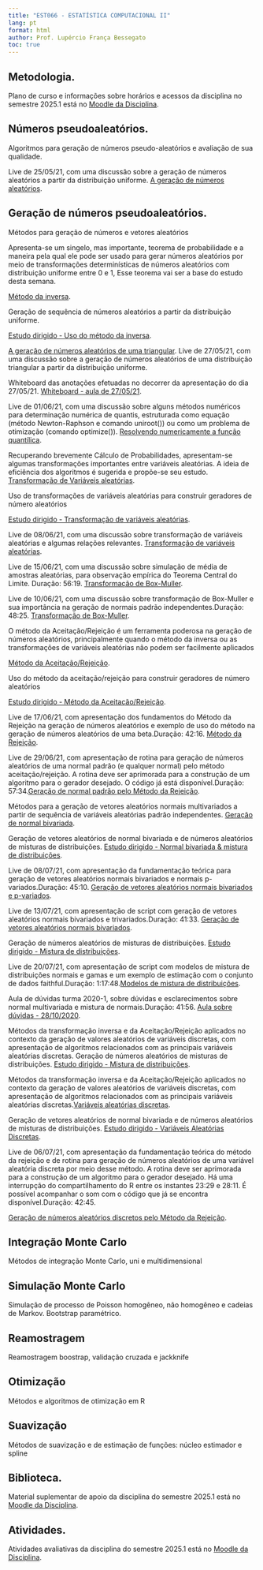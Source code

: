 ```yaml
---
title: "EST066 - ESTATÍSTICA COMPUTACIONAL II"
lang: pt
format: html
author: Prof. Lupércio França Bessegato
toc: true
---
```


## Metodologia.

Plano de curso e informações sobre horários e acessos da disciplina no semestre 2025.1 está no [Moodle da Disciplina](https://ead.ufjf.br/course/view.php?id=7961){target="_blank" rel="noopener noreferrer"}.

## Números pseudoaleatórios.

Algoritmos para geração de números pseudo-aleatórios e avaliação de sua qualidade.

Live de 25/05/21, com uma discussão sobre a geração de números aleatórios a partir da distribuição uniforme. [A geração de números aleatórios](https://drive.google.com/file/d/1eWW0CpSGLwI4YRx-RPmQq1ra4RU9zBWy/view?usp=sharing){target="_blank" rel="noopener noreferrer"}.

## Geração de números pseudoaleatórios.

Métodos para geração de números e vetores aleatórios

Apresenta-se um singelo, mas importante, teorema de probabilidade e a maneira pela qual ele pode ser usado para gerar números aleatórios por meio de transformações determinísticas de números aleatórios com distribuição uniforme entre 0 e 1, Esse teorema vai ser a base do estudo desta semana.

[Método da inversa](../EST066/02_gercao_variaveis.html){target="_blank" rel="noopener noreferrer"}.

Geração de sequência de números aleatórios a partir da distribuição uniforme.

[Estudo dirigido - Uso do método da inversa](../EST066/Estudo%20dirigido%20-%20Uso%20do%20método%20da%20inversa.html){target="_blank" rel="noopener noreferrer"}.


[A geração de números aleatórios de uma triangular](https://drive.google.com/file/d/1caJNTtT73ilLzfHtIdyyi3iA0bc4-xpU/view?usp=sharing){target="_blank" rel="noopener noreferrer"}.
Live de 27/05/21, com uma discussão sobre a geração de números aleatórios de uma distribuição triangular a partir da distribuição uniforme.


Whiteboard das anotações efetuadas no decorrer da apresentação do dia 27/05/21.
[Whiteboard - aula de 27/05/21](../EST066/Whiteboard[1]-01.png){target="_blank" rel="noopener noreferrer"}.

Live de 01/06/21, com uma discussão sobre alguns métodos numéricos para determinação numérica de quantis, estruturada como equação (método Newton-Raphson e comando uniroot()) ou como um problema de otimização (comando optimize()).
[Resolvendo numericamente a função quantílica](https://drive.google.com/file/d/1_BuluqlGGNuRZS_OkLjy8okCCoAHR2IS/view?usp=sharing){target="_blank" rel="noopener noreferrer"}.


Recuperando brevemente Cálculo de Probabilidades, apresentam-se algumas transformações importantes entre variáveis aleatórias. A ideia de eficiência dos algoritmos é sugerida e propõe-se seu estudo. [Transformação de Variáveis aleatórias](../EST066/03_geracao_transformacao.html){target="_blank" rel="noopener noreferrer"}.

Uso de transformações de variáveis aleatórias para construir geradores de número aleatórios

[Estudo dirigido - Transformação de variáveis aleatórias](../EST066/Estudo%20dirigido%20-%20Transformação%20de%20variáveis%20aleatórias.html){target="_blank" rel="noopener noreferrer"}.

Live de 08/06/21, com uma discussão sobre transformação de variáveis aleatórias e algumas relações relevantes.
[Transformação de variáveis aleatórias](https://drive.google.com/file/d/1CsOz7bi5K6PGLVgZuqA-eGDc__qukPFP/view?usp=sharing){target="_blank" rel="noopener noreferrer"}.


Live de 15/06/21, com uma discussão sobre simulação de média de amostras aleatórias, para observação empírica do Teorema Central do Limite. Duração: 56:19. [Transformação de Box-Muller](https://drive.google.com/file/d/1tRPJMFRZqk5rZ6dl64sN8GE3vtjhLBsU/view?usp=sharing){target="_blank" rel="noopener noreferrer"}.


Live de 10/06/21, com uma discussão sobre transformação de Box-Muller e sua importância na geração de normais padrão independentes.Duração: 48:25. [Transformação de Box-Muller](https://drive.google.com/file/d/1Wkd_pf-MomQaOix3Q22by5VilIcxEidn/view?usp=sharing){target="_blank" rel="noopener noreferrer"}.

O método da Aceitação/Rejeição é um ferramenta poderosa na geração de números aleatórios, principalmente quando o método da inversa ou as transformações de variáveis aleatórias não podem ser facilmente aplicados

[Método da Aceitação/Rejeição](../EST066/04_geracao_rejeicao.html){target="_blank" rel="noopener noreferrer"}.

Uso do método da aceitação/rejeição para construir geradores de número aleatórios

[Estudo dirigido - Método da Aceitação/Rejeição](../EST066/Estudo%20dirigido%20-%20Método%20da%20Aceitação_Rejeição.html){target="_blank" rel="noopener noreferrer"}.

Live de 17/06/21, com apresentação dos fundamentos do Método da Rejeição na geração de números aleatórios e exemplo de uso do método na geração de números aleatórios de uma beta.Duração: 42:16. [Método da Rejeição](https://drive.google.com/file/d/1dDT5S-qYwujDTyVubpG7qH8rSR7psMcs/view?usp=sharing){target="_blank" rel="noopener noreferrer"}.


Live de 29/06/21, com apresentação de rotina para geração de números aleatórios de uma normal padrão (e qualquer normal) pelo método aceitação/rejeição. A rotina deve ser aprimorada para a construção de um algoritmo para o gerador desejado. O código já está disponível.Duração: 57:34.[Geração de normal padrão pelo Método da Rejeição](https://drive.google.com/file/d/1OM95YrUkX8kwFBcHBx_Cb81WcLNdo9rC/view?usp=sharing){target="_blank" rel="noopener noreferrer"}.

Métodos para a geração de vetores aleatórios normais multivariados a partir de sequência de variáveis aleatórias padrão independentes. [Geração de normal bivariada](../EST066/04_geracao_bivariada.html){target="_blank" rel="noopener noreferrer"}.

Geração de vetores aleatórios de normal bivariada e de números aleatórios de misturas de distribuições. [Estudo dirigido - Normal bivariada & mistura de distribuições](../EST066/Estudo%20dirigido%20-%20Normal%20bivariada%20e%20mistura%20de%20distribuições.html){target="_blank" rel="noopener noreferrer"}.


Live de 08/07/21, com apresentação da fundamentação teórica para geração de vetores aleatórios normais bivariados e normais p-variados.Duração: 45:10. [Geração de vetores aleatórios normais bivariados e p-variados](https://drive.google.com/file/d/18FGDFtDt1UBkhM9bIZukpmYMLSPF6dFX/view?usp=sharing){target="_blank" rel="noopener noreferrer"}.

Live de 13/07/21, com apresentação de script com geração de vetores aleatórios normais bivariados e trivariados.Duração: 41:33. [Geração de vetores aleatórios normais bivariados](https://drive.google.com/file/d/1dWhTZWjgWSbR2pdluxbzcDWUusomRDmu/view?usp=sharing){target="_blank" rel="noopener noreferrer"}.


Geração de números aleatórios de misturas de distribuições. [Estudo dirigido - Mistura de distribuições](../EST066/Estudo dirigido - Mistura de distribuições.html){target="_blank" rel="noopener noreferrer"}.


Live de 20/07/21, com apresentação de script com modelos de mistura de distribuições normais e gamas e um exemplo de estimação com o conjunto de dados faithful.Duração: 1:17:48.[Modelos de mistura de distribuições](https://drive.google.com/file/d/1FXbnl5u8_YrbyVSorc0Mi9Z5sMsVrB5t/view?usp=sharing){target="_blank" rel="noopener noreferrer"}.


Aula de dúvidas turma 2020-1, sobre dúvidas e esclarecimentos sobre normal multivariada e mistura de normais.Duração: 41:56. [Aula sobre dúvidas - 28/10/2020](https://drive.google.com/file/d/1i9DcVe8ay4FruA3ayr6WdBiqXRMAv46-/view?usp=sharing){target="_blank" rel="noopener noreferrer"}.


Métodos da transformação inversa e da Aceitação/Rejeição aplicados no contexto da geração de valores aleatórios de variáveis discretas, com apresentação de algoritmos relacionados com as principais variáveis aleatórias discretas. Geração de números aleatórios de misturas de distribuições. [Estudo dirigido - Mistura de distribuições](../EST066/Estudo%20dirigido%20-%20Mistura%20de%20distribuicoes.html){target="_blank" rel="noopener noreferrer"}.

Métodos da transformação inversa e da Aceitação/Rejeição aplicados no contexto da geração de valores aleatórios de variáveis discretas, com apresentação de algoritmos relacionados com as principais variáveis aleatórias discretas.[Variáveis aleatórias discretas](../EST066/02.5_geracao_discretas.html){target="_blank" rel="noopener noreferrer"}.

Geração de vetores aleatórios de normal bivariada e de números aleatórios de misturas de distribuições. [Estudo dirigido - Variáveis Aleatórias Discretas](../EST066/Estudo%20dirigido%20-%20Variaveis%20Aleatorias%20Discretas.html){target="_blank" rel="noopener noreferrer"}.

Live de 06/07/21, com apresentação da fundamentação teórica do método da rejeição e de rotina para geração de números aleatórios de uma variável aleatória discreta por meio desse método. A rotina deve ser aprimorada para a construção de um algoritmo para o gerador desejado. Há uma interrupção do compartilhamento do R entre os instantes 23:29 e 28:11. É possível acompanhar o som com o código que já se encontra disponível.Duração: 42:45.

[Geração de números aleatórios discretos pelo Método da Rejeição](https://drive.google.com/file/d/1drPRjlbGNCISWz9EE4SSrahh8Gv5KZrc/view?usp=sharing){target="_blank" rel="noopener noreferrer"}.


## Integração Monte Carlo

Métodos de integração Monte Carlo, uni e multidimensional

## Simulação Monte Carlo

Simulação de processo de Poisson homogêneo, não homogêneo e cadeias de Markov. Bootstrap paramétrico.

## Reamostragem

Reamostragem boostrap, validação cruzada e jackknife

## Otimização

Métodos e algoritmos de otimização em R

## Suavização

Métodos de suavização e de estimação de funções: núcleo estimador e spline

## Biblioteca.

Material suplementar de apoio da disciplina do semestre 2025.1 está no [Moodle da Disciplina](https://ead.ufjf.br/course/view.php?id=7961){target="_blank" rel="noopener noreferrer"}.

## Atividades.

Atividades avaliativas da disciplina do semestre 2025.1 está no [Moodle da Disciplina](https://ead.ufjf.br/course/view.php?id=7961){target="_blank" rel="noopener noreferrer"}.
